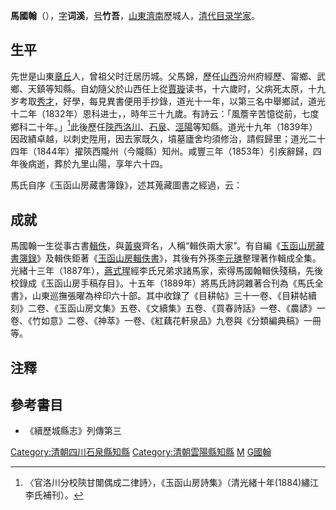 '''馬國翰'''（{{bd|1794年||1857年||M}}），[[表字|字]]'''词溪'''，[[号|号]]'''竹吾'''，[[山東|山東]][[濟南|濟南]]歷城人，[[清代|清代]][[目录学家|目录学家]]。
==生平==
先世是山東[[章丘|章丘]]人，曾祖父时迁居历城。父馬錦，歷任[[山西|山西]]汾州府經歷、甯鄉、武鄉、天鎮等知縣。自幼隨父於山西任上從[[賈璇|賈璇]]读书，十六歲时，父病死太原，十九岁考取[[秀才|秀才]]，好學，每見異書便用手抄錄，道光十一年，以第三名中舉鄉試，道光十二年（1832年）恩科进士，，時年三十九歲。有詩云：「風簷辛苦憶從前，七度鄉科二十年。」<ref>〈官洛川分校陝甘闈偶成二律詩〉，《玉函山房詩集》（清光緒十年(1884)繡江李氏補刊）。</ref>此後歷任[[陝西|陝西]][[洛川|洛川]]、[[石泉|石泉]]、[[涇陽|涇陽]]等知縣。道光十九年（1839年）因政績卓越，以刺史陞用，因去家既久，墳墓廬舍均須修治，請假歸里；道光二十四年（1844年）擢陝西隴州（今隴縣）知州。咸豐三年（1853年）引疾辭歸，四年後病逝，葬於九里山陽，享年六十四。

馬氏自序《玉函山房藏書簿錄》，述其蒐藏圖書之經過，云：
{{cquote 3|余性嗜書，聞友人家中有奇編秘籍，每以一瓻乞假，手自抄錄。遇諸市肆，不惜重直購之。為諸生日，硯田所獲，半供書價。或有時典質衣裘，室人以書痴譙余，弗顧也。比筮仕西秦，前後十四年，中間家居者五年，廣搜博訪，細大不捐，乃積書五萬七千五百餘卷。|《玉函山房藏書簿錄．自序》}}
==成就==
馬國翰一生從事古書[[輯佚|輯佚]]，與[[黃奭|黃奭]]齊名，人稱“輯佚兩大家”。有自編《[[玉函山房藏書簿錄|玉函山房藏書簿錄]]》及輯佚鉅著《[[玉函山房輯佚書|玉函山房輯佚書]]》，其後有外孫[[李元璡|李元璡]]整理著作輯成全集。光緒十三年（1887年），[[蔣式瑆|蔣式瑆]]經李氏兄弟求諸馬家，索得馬國翰輯佚殘稿，先後校錄成《玉函山房手稿存目》。十五年（1889年）將馬氏詩詞雜著合刊為《馬氏全書》，山東巡撫張曜為梓印六十部。其中收錄了《目耕帖》三十一卷、《目耕帖續刻》二卷、《玉函山房文集》五卷、《文續集》五卷、《買春詩話》一卷、《農諺》一卷、《竹如意》二卷、《神萃》一卷、《紅藕花軒泉品》九卷與《分類編典稿》一冊等。

==注釋==
<references />

==參考書目==
*《續歷城縣志》列傳第三

{{道光十二年壬辰恩科殿試金榜}}
{{DEFAULTSORT:Ma馬}}
[[Category:清朝四川石泉縣知縣|Category:清朝四川石泉縣知縣]]
[[Category:清朝雲陽縣知縣|Category:清朝雲陽縣知縣]]
[[Category:濟南人|M]]
[[Category:馬姓|G國翰]]
